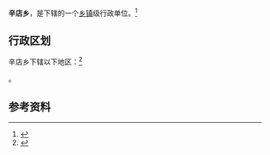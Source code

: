 {{中国乡级行政区|41/17/23/209/000}}

'''辛店乡'''，是{{PRC admin/fullname|41/17/23/209/000|3}}下辖的一个[[乡镇|乡镇]]级行政单位。<ref>{{PRC admin/ref sgc|{{PRC admin/parent|41/17/23/209/000}}}}</ref>

== 行政区划 ==

辛店乡下辖以下地区：<ref>{{PRC admin/ref sgc|41/17/23/209/000}}</ref>

{{PRC admin/children|41/17/23/209/000}}。

== 参考资料 ==

{{reflist}}

{{行政区划小作品}}
{{PRC admin/navcat|41/17/23/209/000}}